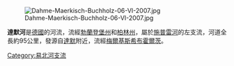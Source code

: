 [[Image:Dahme-Maerkisch-Buchholz-06-VI-2007.jpg|right]]

'''達默河'''是[[德國|德國]]的河流，流經[[勃蘭登堡州|勃蘭登堡州]]和[[柏林州|柏林州]]，屬於[[施普雷河|施普雷河]]的左支流，河道全長約95公里，發源自[[達默_(勃蘭登堡州)|達默]]附近，流經[[梅爾基斯希布霍爾茨|梅爾基斯希布霍爾茨]]。

{{Coord|52|26|53|N|13|34|23|E|display=title}}

{{Germany-geo-stub}}
[[Category:易北河支流|Category:易北河支流]]